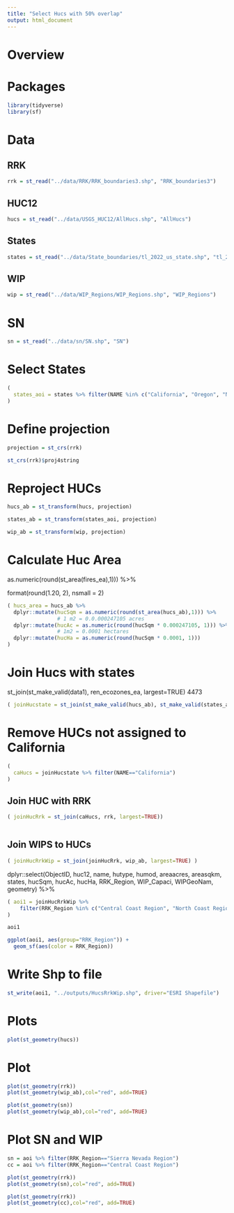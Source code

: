 ```yaml
---
title: "Select Hucs with 50% overlap"
output: html_document
---
```


# Overview

# Packages
```r
library(tidyverse)
library(sf)
```

# Data
## RRK
```r
rrk = st_read("../data/RRK/RRK_boundaries3.shp", "RRK_boundaries3")
```

## HUC12
```r
hucs = st_read("../data/USGS_HUC12/AllHucs.shp", "AllHucs")
```


## States
```r
states = st_read("../data/State_boundaries/tl_2022_us_state.shp", "tl_2022_us_state")
```

## WIP
```r
wip = st_read("../data/WIP_Regions/WIP_Regions.shp", "WIP_Regions")
```
# SN
```r
sn = st_read("../data/sn/SN.shp", "SN")
```

# Select States
```r
(
  states_aoi = states %>% filter(NAME %in% c("California", "Oregon", "Nevada", "Arizona"))
)
```

# Define projection
```r
projection = st_crs(rrk)
```
```r
st_crs(rrk)$proj4string
```
# Reproject HUCs
```r
hucs_ab = st_transform(hucs, projection)
```

```r
states_ab = st_transform(states_aoi, projection)
```

```r
wip_ab = st_transform(wip, projection)
```

# Calculate Huc Area
as.numeric(round(st_area(fires_ea),1))) %>% 

format(round(1.20, 2), nsmall = 2)
```r
( hucs_area = hucs_ab %>% 
  dplyr::mutate(hucSqm = as.numeric(round(st_area(hucs_ab),1))) %>%
                # 1 m2 = 0.0.000247105 acres
  dplyr::mutate(hucAc = as.numeric(round(hucSqm * 0.000247105, 1))) %>%
                # 1m2 = 0.0001 hectares
  dplyr::mutate(hucHa = as.numeric(round(hucSqm * 0.0001, 1)))
)
```


# Join Hucs with states
st_join(st_make_valid(data1), ren_ecozones_ea, largest=TRUE) 4473
```r
( joinHucstate = st_join(st_make_valid(hucs_ab), st_make_valid(states_ab), largest=TRUE))
```
# Remove HUCs not assigned to California
```r
(
  caHucs = joinHucstate %>% filter(NAME=="California")
)
```

## Join HUC with RRK
```r
( joinHucRrk = st_join(caHucs, rrk, largest=TRUE))
```


```r

```
## Join WIPS to HUCs
```r
( joinHucRrkWip = st_join(joinHucRrk, wip_ab, largest=TRUE) )
```


  dplyr::select(ObjectID, huc12, name, hutype, humod, areaacres, areasqkm, states, hucSqm, hucAc, hucHa, RRK_Region, WIP_Capaci, WIPGeoNam, geometry) %>% 
```r
( aoi1 = joinHucRrkWip %>%
    filter(RRK_Region %in% c("Central Coast Region", "North Coast Region", "South Coast Region", "Sierra Nevada Region"))
) 
```


```r
aoi1
```

```r
ggplot(aoi1, aes(group="RRK_Region")) +
  geom_sf(aes(color = RRK_Region)) 
```
# Write Shp to file
```r
st_write(aoi1, "../outputs/HucsRrkWip.shp", driver="ESRI Shapefile")
```

# Plots
```r
plot(st_geometry(hucs))
```

# Plot
```r
plot(st_geometry(rrk))
plot(st_geometry(wip_ab),col="red", add=TRUE)
```

```r
plot(st_geometry(sn))
plot(st_geometry(wip_ab),col="red", add=TRUE)
```




# Plot SN and WIP
```r
sn = aoi %>% filter(RRK_Region=="Sierra Nevada Region")
cc = aoi %>% filter(RRK_Region=="Central Coast Region")
```

```r
plot(st_geometry(rrk))
plot(st_geometry(sn),col="red", add=TRUE)
```

```r
plot(st_geometry(rrk))
plot(st_geometry(cc),col="red", add=TRUE)
```
